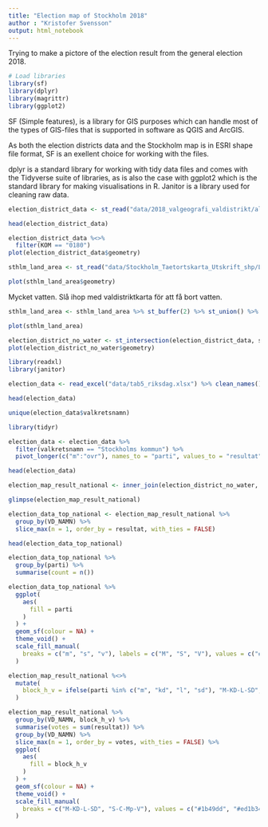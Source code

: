 ```yaml
---
title: "Election map of Stockholm 2018"
author : "Kristofer Svensson"
output: html_notebook
---
```


Trying to make a pictore of the election result from the general election 2018. 

```r
# Load libraries
library(sf)
library(dplyr)
library(magrittr)
library(ggplot2)
```

SF (Simple features), is a library for GIS purposes which can handle most of the types of GIS-files that is supported in software as QGIS and ArcGIS. 

As both the election districts data and the Stockholm map is in ESRI shape file format, SF is an exellent choice for working with the files.

dplyr is a standard library for working with tidy data files and comes with the Tidyverse suite of libraries, as is also the case with ggplot2 which is the standard library for making visualisations in R. Janitor is a library used for cleaning raw data.

```r
election_district_data <- st_read("data/2018_valgeografi_valdistrikt/alla_valdistrikt.shp") %>% st_transform(3011)

head(election_district_data)
```

```r
election_district_data %<>%
  filter(KOM == "0180") 
plot(election_district_data$geometry)
```

```r
sthlm_land_area <- st_read("data/Stockholm_Taetortskarta_Utskrift_shp/Land_area.shp") %>% st_transform(3011)

plot(sthlm_land_area$geometry)
```

Mycket vatten. Slå ihop med valdistriktkarta för att få bort vatten.

```r
sthlm_land_area <- sthlm_land_area %>% st_buffer(2) %>% st_union() %>% st_as_sf()

plot(sthlm_land_area)
```

```r
election_district_no_water <- st_intersection(election_district_data, sthlm_land_area) %>% st_as_sf()
plot(election_district_no_water$geometry)
```

```r
library(readxl)
library(janitor)

election_data <- read_excel("data/tab5_riksdag.xlsx") %>% clean_names() %>% remove_empty()

head(election_data)
```

```r
unique(election_data$valkretsnamn)
```

```r
library(tidyr)

election_data <- election_data %>% 
  filter(valkretsnamn == "Stockholms kommun") %>%
  pivot_longer(c("m":"ovr"), names_to = "parti", values_to = "resultat")

head(election_data)
```


```r
election_map_result_national <- inner_join(election_district_no_water, election_data, by = c("VD_NAMN" = "valdistriktsnamn"))

glimpse(election_map_result_national)
```

```r
election_data_top_national <- election_map_result_national %>%
  group_by(VD_NAMN) %>%
  slice_max(n = 1, order_by = resultat, with_ties = FALSE)

head(election_data_top_national)
```
```r
election_data_top_national %>%
  group_by(parti) %>%
  summarise(count = n())
```
```r
election_data_top_national %>%
  ggplot(
    aes(
      fill = parti
    )
  ) +
  geom_sf(colour = NA) + 
  theme_void() + 
  scale_fill_manual(
    breaks = c("m", "s", "v"), labels = c("M", "S", "V"), values = c("#1b49dd", "#ed1b34", "#b00000")
  )
```
```r
election_map_result_national %<>% 
  mutate(
    block_h_v = ifelse(parti %in% c("m", "kd", "l", "sd"), "M-KD-L-SD", "S-C-Mp-V")
  )
```

```r
election_map_result_national %>%
  group_by(VD_NAMN, block_h_v) %>%
  summarise(votes = sum(resultat)) %>%
  group_by(VD_NAMN) %>%
  slice_max(n = 1, order_by = votes, with_ties = FALSE) %>%
  ggplot(
    aes(
      fill = block_h_v
    )
  ) +
  geom_sf(colour = NA) + 
  theme_void() + 
  scale_fill_manual(
    breaks = c("M-KD-L-SD", "S-C-Mp-V"), values = c("#1b49dd", "#ed1b34")
  )
```
